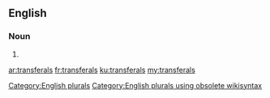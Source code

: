 ==English==

===Noun===
{{head|en}}

# {{plural of|transferal}}

[[Category:English plurals]][[Category:English plurals using obsolete wikisyntax]]

[[ar:transferals]]
[[fr:transferals]]
[[ku:transferals]]
[[my:transferals]]